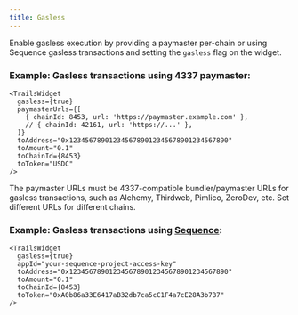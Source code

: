 ```yaml
---
title: Gasless
---
```


Enable gasless execution by providing a paymaster per-chain or using Sequence gasless transactions and setting the `gasless` flag on the widget.

### Example: Gasless transactions using 4337 paymaster:

```tsx
<TrailsWidget
  gasless={true}
  paymasterUrls={[
    { chainId: 8453, url: 'https://paymaster.example.com' },
    // { chainId: 42161, url: 'https://...' },
  ]}
  toAddress="0x1234567890123456789012345678901234567890"
  toAmount="0.1"
  toChainId={8453}
  toToken="USDC"
/>
```

The paymaster URLs must be 4337-compatible bundler/paymaster URLs for gasless transactions, such as Alchemy, Thirdweb, Pimlico, ZeroDev, etc. Set different URLs for different chains.

### Example: Gasless transactions using [Sequence](https://sequence.build):

```tsx
<TrailsWidget
  gasless={true}
  appId="your-sequence-project-access-key"
  toAddress="0x1234567890123456789012345678901234567890"
  toAmount="0.1"
  toChainId={8453}
  toToken="0xA0b86a33E6417aB32db7ca5cC1F4a7cE28A3b7B7"
/>
```




